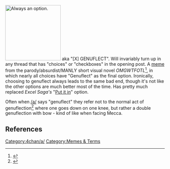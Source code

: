 [[Image:Omgwtfotl5.png|thumb|175px|Always an option.]]
aka "[X] GENUFLECT". Will invariably turn up in any thread that has "choices" or "checkboxes" in the opening post. A [[meme]] from the parody/absurdist/MANLY short visual novel ''OMGWTFOTL''<ref>{{cite web |url=http://insani.org/omgwtfotl.html |title=omgwtfotl |publisher=insani.org |date=2006-04-09}}</ref>, in which nearly all choices have "Genuflect" as the final option. Ironically, choosing to genuflect always leads to the same bad end, though it's not like the other options are much better most of the time. Has pretty much replaced ''Excel Saga's'' "[[/a/#Put it in|Put it in]]" option.

Often when [[/a/]] says "genuflect" they refer not to the normal act of genuflection<ref>{{cite web |url=http://en.wikipedia.org/wiki/Genuflection |title=Genuflection |publisher=Wikipedia}}</ref> where one goes down on one knee, but rather a double genuflection with bow - kind of like when facing Mecca.

== References ==
<references />

[[Category:4chan/a/]][[Category:Memes & Terms]]